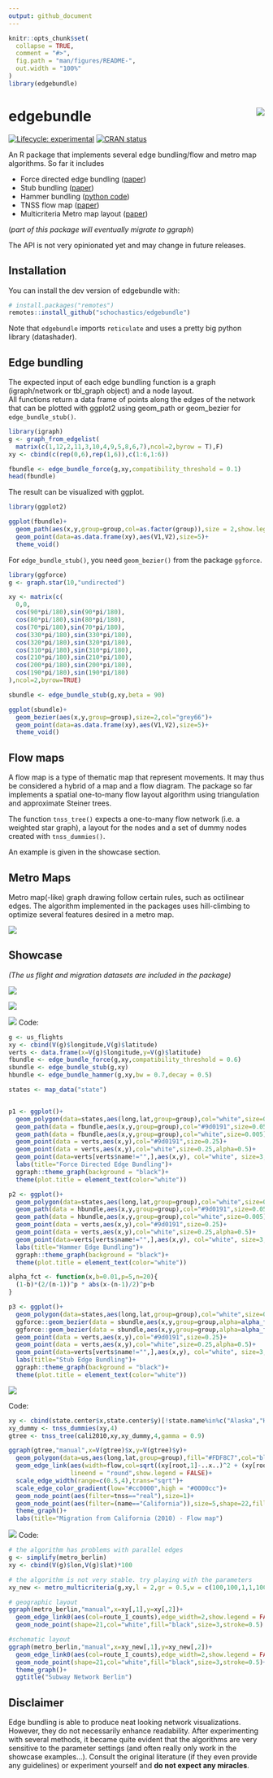 ```yaml
---
output: github_document
---
```


<!-- README.md is generated from README.Rmd. Please edit that file -->

```r
knitr::opts_chunk$set(
  collapse = TRUE,
  comment = "#>",
  fig.path = "man/figures/README-",
  out.width = "100%"
)
library(edgebundle)
```

# edgebundle  <img src="man/figures/logo.png" align="right"/>

<!-- badges: start -->
[![Lifecycle: experimental](https://img.shields.io/badge/lifecycle-experimental-orange.svg)](https://www.tidyverse.org/lifecycle/#experimental)
[![CRAN status](https://www.r-pkg.org/badges/version/edgebundle)](https://CRAN.R-project.org/package=edgebundle)
<!-- badges: end -->

An R package that implements several edge bundling/flow and metro map algorithms. So far it includes

- Force directed edge bundling ([paper](https://citeseerx.ist.psu.edu/viewdoc/download?doi=10.1.1.212.7989&rep=rep1&type=pdf))
- Stub bundling ([paper](https://www.uni-konstanz.de/mmsp/pubsys/publishedFiles/NoBr13.pdf))
- Hammer bundling ([python code](https://datashader.org/_modules/datashader/bundling.html))
- TNSS flow map ([paper](https://www.tandfonline.com/doi/pdf/10.1080/15230406.2018.1437359?casa_token=1_AncPoEZ8QAAAAA:Qdl39_xDlQVCloneMFhI8rGUGgkzo6mkCMLUJThQfDs6-5J8FcmZXW4oTDqWNKQrbhL3hGEWbTY))
- Multicriteria Metro map layout ([paper](https://ieeexplore.ieee.org/iel5/2945/4359476/05406516.pdf?casa_token=aBkGQ_NuTBEAAAAA:3dmuSwYIfsA5S2MKT6s0oE9QNIacU7Y1YkzeI6QVH_OtwOtHhb1s_sQRPNn7C2rieK7nVxI))

(*part of this package will eventually migrate to ggraph*)

The API is not very opinionated yet and may change in future releases.

## Installation

You can install the dev version of edgebundle with:

``` r
# install.packages("remotes")
remotes::install_github("schochastics/edgebundle")
```

Note that `edgebundle` imports `reticulate` and uses a pretty big python library (datashader).

## Edge bundling

The expected input of each edge bundling function is a graph (igraph/network or tbl_graph object) and a node layout.   
All functions return a data frame of points along the edges of the network that can be plotted with ggplot2 using geom_path or
geom_bezier for `edge_bundle_stub()`.
```r
library(igraph)
g <- graph_from_edgelist(
  matrix(c(1,12,2,11,3,10,4,9,5,8,6,7),ncol=2,byrow = T),F)
xy <- cbind(c(rep(0,6),rep(1,6)),c(1:6,1:6))

fbundle <- edge_bundle_force(g,xy,compatibility_threshold = 0.1)
head(fbundle)
```

The result can be visualized with ggplot.

```r
library(ggplot2)

ggplot(fbundle)+
  geom_path(aes(x,y,group=group,col=as.factor(group)),size = 2,show.legend = FALSE)+
  geom_point(data=as.data.frame(xy),aes(V1,V2),size=5)+
  theme_void()

```

For `edge_bundle_stub()`, you need `geom_bezier()` from the package `ggforce`.

```r
library(ggforce)
g <- graph.star(10,"undirected")

xy <- matrix(c(
  0,0,
  cos(90*pi/180),sin(90*pi/180),
  cos(80*pi/180),sin(80*pi/180),
  cos(70*pi/180),sin(70*pi/180),
  cos(330*pi/180),sin(330*pi/180),
  cos(320*pi/180),sin(320*pi/180),
  cos(310*pi/180),sin(310*pi/180),
  cos(210*pi/180),sin(210*pi/180),
  cos(200*pi/180),sin(200*pi/180),
  cos(190*pi/180),sin(190*pi/180)
),ncol=2,byrow=TRUE)

sbundle <- edge_bundle_stub(g,xy,beta = 90)

ggplot(sbundle)+
  geom_bezier(aes(x,y,group=group),size=2,col="grey66")+
  geom_point(data=as.data.frame(xy),aes(V1,V2),size=5)+
  theme_void()

```

## Flow maps

A flow map is a type of thematic map that represent movements. It may thus be considered a hybrid of a map and a flow diagram.
The package so far implements a spatial one-to-many flow layout algorithm using
triangulation and approximate Steiner trees.

The function `tnss_tree()` expects a one-to-many flow network (i.e. a weighted star graph), a layout for the nodes and
a set of dummy nodes created with `tnss_dummies()`. 

An example is given in the showcase section.

## Metro Maps

Metro map(-like) graph drawing follow certain rules, such as octilinear edges. The algorithm
implemented in the packages uses hill-climbing to optimize several features desired in a metro map.

![](man/figures/berlin.gif)

## Showcase

*(The us flight and migration datasets are included in the package)*

![](man/figures/flights_fdeb.png)

![](man/figures/flights_heb.png)

![](man/figures/flights_seb.png)
Code:
```r
g <- us_flights
xy <- cbind(V(g)$longitude,V(g)$latitude)
verts <- data.frame(x=V(g)$longitude,y=V(g)$latitude)
fbundle <- edge_bundle_force(g,xy,compatibility_threshold = 0.6)
sbundle <- edge_bundle_stub(g,xy)
hbundle <- edge_bundle_hammer(g,xy,bw = 0.7,decay = 0.5)

states <- map_data("state")


p1 <- ggplot()+
  geom_polygon(data=states,aes(long,lat,group=group),col="white",size=0.1,fill=NA)+
  geom_path(data = fbundle,aes(x,y,group=group),col="#9d0191",size=0.05)+
  geom_path(data = fbundle,aes(x,y,group=group),col="white",size=0.005)+
  geom_point(data = verts,aes(x,y),col="#9d0191",size=0.25)+
  geom_point(data = verts,aes(x,y),col="white",size=0.25,alpha=0.5)+
  geom_point(data=verts[verts$name!="",],aes(x,y), col="white", size=3,alpha=1)+
  labs(title="Force Directed Edge Bundling")+
  ggraph::theme_graph(background = "black")+
  theme(plot.title = element_text(color="white"))

p2 <- ggplot()+
  geom_polygon(data=states,aes(long,lat,group=group),col="white",size=0.1,fill=NA)+
  geom_path(data = hbundle,aes(x,y,group=group),col="#9d0191",size=0.05)+
  geom_path(data = hbundle,aes(x,y,group=group),col="white",size=0.005)+
  geom_point(data = verts,aes(x,y),col="#9d0191",size=0.25)+
  geom_point(data = verts,aes(x,y),col="white",size=0.25,alpha=0.5)+
  geom_point(data=verts[verts$name!="",],aes(x,y), col="white", size=3,alpha=1)+
  labs(title="Hammer Edge Bundling")+
  ggraph::theme_graph(background = "black")+
  theme(plot.title = element_text(color="white"))

alpha_fct <- function(x,b=0.01,p=5,n=20){
  (1-b)*(2/(n-1))^p * abs(x-(n-1)/2)^p+b
}

p3 <- ggplot()+
  geom_polygon(data=states,aes(long,lat,group=group),col="white",size=0.1,fill=NA)+
  ggforce::geom_bezier(data = sbundle,aes(x,y,group=group,alpha=alpha_fct(..index..*20)),n=20,col="#9d0191",size=0.1,show.legend = FALSE)+
  ggforce::geom_bezier(data = sbundle,aes(x,y,group=group,alpha=alpha_fct(..index..*20)),n=20,col="white",size=0.01,show.legend = FALSE)+
  geom_point(data = verts,aes(x,y),col="#9d0191",size=0.25)+
  geom_point(data = verts,aes(x,y),col="white",size=0.25,alpha=0.5)+
  geom_point(data=verts[verts$name!="",],aes(x,y), col="white", size=3,alpha=1)+
  labs(title="Stub Edge Bundling")+
  ggraph::theme_graph(background = "black")+
  theme(plot.title = element_text(color="white"))
```


![](man/figures/cali2010_flow.png)

Code:
```r
xy <- cbind(state.center$x,state.center$y)[!state.name%in%c("Alaska","Hawaii"),]
xy_dummy <- tnss_dummies(xy,4)
gtree <- tnss_tree(cali2010,xy,xy_dummy,4,gamma = 0.9)

ggraph(gtree,"manual",x=V(gtree)$x,y=V(gtree)$y)+
  geom_polygon(data=us,aes(long,lat,group=group),fill="#FDF8C7",col="black")+
  geom_edge_link(aes(width=flow,col=sqrt((xy[root,1]-..x..)^2 + (xy[root,2]-..y..)^2)),
                 lineend = "round",show.legend = FALSE)+
  scale_edge_width(range=c(0.5,4),trans="sqrt")+
  scale_edge_color_gradient(low="#cc0000",high = "#0000cc")+
  geom_node_point(aes(filter=tnss=="real"),size=1)+
  geom_node_point(aes(filter=(name=="California")),size=5,shape=22,fill="#cc0000")+
  theme_graph()+
  labs(title="Migration from California (2010) - Flow map")
```

![](man/figures/metro_berlin.png)
Code:
```r

# the algorithm has problems with parallel edges
g <- simplify(metro_berlin)
xy <- cbind(V(g)$lon,V(g)$lat)*100

# the algorithm is not very stable. try playing with the parameters
xy_new <- metro_multicriteria(g,xy,l = 2,gr = 0.5,w = c(100,100,1,1,100),bsize = 35)

# geographic layout
ggraph(metro_berlin,"manual",x=xy[,1],y=xy[,2])+
  geom_edge_link0(aes(col=route_I_counts),edge_width=2,show.legend = FALSE)+
  geom_node_point(shape=21,col="white",fill="black",size=3,stroke=0.5)

#schematic layout
ggraph(metro_berlin,"manual",x=xy_new[,1],y=xy_new[,2])+
  geom_edge_link0(aes(col=route_I_counts),edge_width=2,show.legend = FALSE)+
  geom_node_point(shape=21,col="white",fill="black",size=3,stroke=0.5)+
  theme_graph()+
  ggtitle("Subway Network Berlin")
```


## Disclaimer

Edge bundling is able to produce neat looking network visualizations. However, they do not 
necessarily enhance readability. After experimenting with several methods, it became quite
evident that the algorithms are very sensitive to the parameter settings (and often really only work in the showcase examples...). Consult the original literature (if they even provide any guidelines) or experiment yourself and **do not expect any miracles**.
